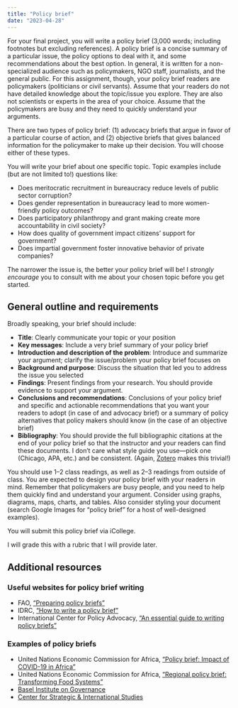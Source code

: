 ```yaml
---
title: "Policy brief"
date: "2023-04-28"
---
```


For your final project, you will write a policy brief (3,000 words; including footnotes but excluding references). A policy brief is a concise summary of a particular issue, the policy options to deal with it, and some recommendations about the best option. In general, it is written for a non-specialized audience such as policymakers, NGO staff, journalists, and the general public. For this assignment, though, your policy brief readers are policymakers (politicians or civil servants). Assume that your readers do not have detailed knowledge about the topic/issue you explore. They are also not scientists or experts in the area of your choice. Assume that the policymakers are busy and they need to quickly understand your arguments.

There are two types of policy brief: (1) advocacy briefs that argue in favor of a particular course of action, and (2) objective briefs that gives balanced information for the policymaker to make up their decision. You will choose either of these types.

You will write your brief about one specific topic. Topic examples include (but are not limited to!) questions like:

- Does meritocratic recruitment in bureaucracy reduce levels of public sector corruption?
- Does gender representation in bureaucracy lead to more women-friendly policy outcomes? 
- Does participatory philanthropy and grant making create more accountability in civil society?
- How does quality of government impact citizens' support for government? 
- Does impartial government foster innovative behavior of private companies?

The narrower the issue is, the better your policy brief will be! I *strongly encourage* you to consult with me about your chosen topic before you get started.

## General outline and requirements

Broadly speaking, your brief should include:

- **Title**: Clearly communicate your topic or your position
- **Key messages**: Include a very brief summary of your policy brief 
- **Introduction and description of the problem**: Introduce and summarize your argument; clarify the issue/problem your policy brief focuses on 
- **Background and purpose**: Discuss the situation that led you to address the issue you selected 
- **Findings**: Present findings from your research. You should provide evidence to support your argument.
- **Conclusions and recommendations**: Conclusions of your policy brief and specific and actionable recommendations that you want your readers to adopt (in case of and advocacy brief) or a summary of policy alternatives that policy makers should know (in the case of an objective brief) 
- **Bibliography**: You should provide the full bibliographic citations at the end of your policy brief so that the instructor and your readers can find these documents. I don't care what style guide you use—pick one (Chicago, APA, etc.) and be consistent. (Again, [Zotero](https://www.zotero.org/) makes this trivial!)

You should use 1–2 class readings, as well as 2–3 readings from outside of class. You are expected to design your policy brief with your readers in mind. Remember that policymakers are busy people, and you need to help them quickly find and understand your argument. Consider using graphs, diagrams, maps, charts, and tables. Also consider styling your document (search Google Images for "policy brief" for a host of well-designed examples).

You will submit this policy brief via iCollege.

I will grade this with a rubric that I will provide later.


## Additional resources

### Useful websites for policy brief writing

- FAO, ["Preparing policy briefs"](https://www.fao.org/3/i2195e/i2195e03.pdf)
- IDRC, ["How to write a policy brief"](https://www.idrc.ca/sites/default/files/idrcpolicybrieftoolkit.pdf)
- International Center for Policy Advocacy, ["An essential guide to writing policy briefs"](https://www.icpolicyadvocacy.org/sites/icpa/files/downloads/icpa_policy_briefs_essential_guide.pdf)

### Examples of policy briefs

- United Nations Economic Commission for Africa, ["Policy brief: Impact of COVID-19 in Africa"](https://hdl.handle.net/10855/43770)
- United Nations Economic Commission for Africa, ["Regional policy brief: Transforming Food Systems"](https://www.unescwa.org/sites/default/files/pubs/pdf/transforming-food-systems-english_0.pdf)
- [Basel Institute on Governance](https://baselgovernance.org/taxonomy/term/257)
- [Center for Strategic & International Studies](https://www.csis.org/analysis?&type=publication&field_publication_type%5B1%5D=781&field_categories_field_tags%5B2%5D=1379)
